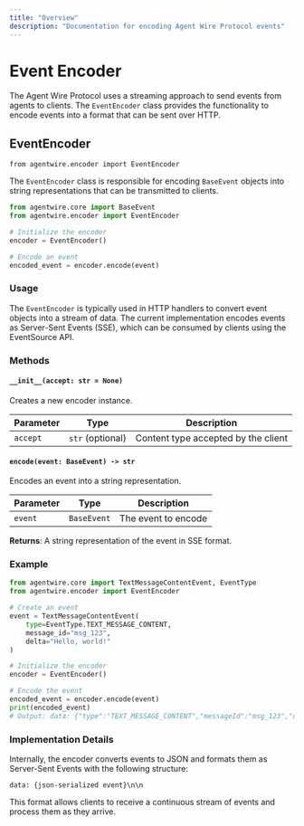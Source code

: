 ```yaml
---
title: "Overview"
description: "Documentation for encoding Agent Wire Protocol events"
---
```


# Event Encoder

The Agent Wire Protocol uses a streaming approach to send events from agents to
clients. The `EventEncoder` class provides the functionality to encode events
into a format that can be sent over HTTP.

## EventEncoder

`from agentwire.encoder import EventEncoder`

The `EventEncoder` class is responsible for encoding `BaseEvent` objects into
string representations that can be transmitted to clients.

```python
from agentwire.core import BaseEvent
from agentwire.encoder import EventEncoder

# Initialize the encoder
encoder = EventEncoder()

# Encode an event
encoded_event = encoder.encode(event)
```

### Usage

The `EventEncoder` is typically used in HTTP handlers to convert event objects
into a stream of data. The current implementation encodes events as Server-Sent
Events (SSE), which can be consumed by clients using the EventSource API.

### Methods

#### `__init__(accept: str = None)`

Creates a new encoder instance.

| Parameter | Type             | Description                         |
| --------- | ---------------- | ----------------------------------- |
| `accept`  | `str` (optional) | Content type accepted by the client |

#### `encode(event: BaseEvent) -> str`

Encodes an event into a string representation.

| Parameter | Type        | Description         |
| --------- | ----------- | ------------------- |
| `event`   | `BaseEvent` | The event to encode |

**Returns**: A string representation of the event in SSE format.

### Example

```python
from agentwire.core import TextMessageContentEvent, EventType
from agentwire.encoder import EventEncoder

# Create an event
event = TextMessageContentEvent(
    type=EventType.TEXT_MESSAGE_CONTENT,
    message_id="msg_123",
    delta="Hello, world!"
)

# Initialize the encoder
encoder = EventEncoder()

# Encode the event
encoded_event = encoder.encode(event)
print(encoded_event)
# Output: data: {"type":"TEXT_MESSAGE_CONTENT","messageId":"msg_123","delta":"Hello, world!"}\n\n
```

### Implementation Details

Internally, the encoder converts events to JSON and formats them as Server-Sent
Events with the following structure:

```
data: {json-serialized event}\n\n
```

This format allows clients to receive a continuous stream of events and process
them as they arrive.
